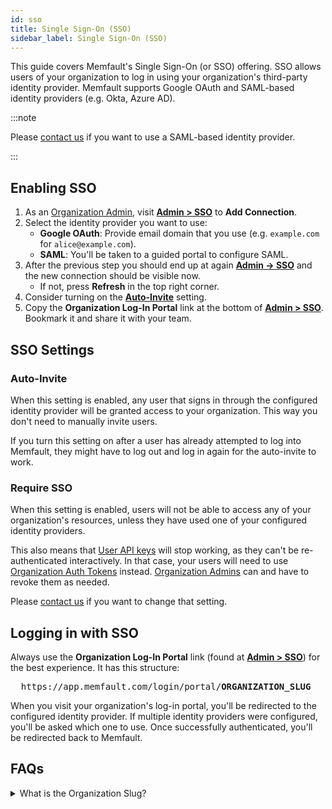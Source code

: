 ```yaml
---
id: sso
title: Single Sign-On (SSO)
sidebar_label: Single Sign-On (SSO)
---
```


This guide covers Memfault's Single Sign-On (or SSO) offering. SSO allows users
of your organization to log in using your organization's third-party identity
provider. Memfault supports Google OAuth and SAML-based identity providers (e.g.
Okta, Azure AD).

:::note

Please [contact us] if you want to use a SAML-based identity provider.

:::

## Enabling SSO

1. As an [Organization Admin][organization-admins], visit [**Admin >
   SSO**][sso-new] to **Add Connection**.
2. Select the identity provider you want to use:
   - **Google OAuth**: Provide email domain that you use (e.g. `example.com` for
     `alice@example.com`).
   - **SAML**: You'll be taken to a guided portal to configure SAML.
3. After the previous step you should end up at again [**Admin → SSO**][sso] and
   the new connection should be visible now.
   - If not, press **Refresh** in the top right corner.
4. Consider turning on the [**Auto-Invite**](#auto-invite) setting.
5. Copy the **Organization Log-In Portal** link at the bottom of [**Admin >
   SSO**][sso]. Bookmark it and share it with your team.

## SSO Settings

### Auto-Invite

When this setting is enabled, any user that signs in through the configured
identity provider will be granted access to your organization. This way you
don't need to manually invite users.

If you turn this setting on after a user has already attempted to log into
Memfault, they might have to log out and log in again for the auto-invite to
work.

### Require SSO

When this setting is enabled, users will not be able to access any of your
organization's resources, unless they have used one of your configured identity
providers.

This also means that [User API keys](/docs/ci/authentication#user-api-key) will
stop working, as they can't be re-authenticated interactively. In that case,
your users will need to use
[Organization Auth Tokens](/docs/ci/authentication#organization-auth-token)
instead. [Organization Admins][organization-admins] can and have to revoke them
as needed.

Please [contact us] if you want to change that setting.

## Logging in with SSO

Always use the **Organization Log-In Portal** link (found at [**Admin >
SSO**][sso]) for the best experience. It has this structure:

<pre>
  https://app.memfault.com/login/portal/<strong>ORGANIZATION_SLUG</strong>
</pre>

When you visit your organization's log-in portal, you'll be redirected to the
configured identity provider. If multiple identity providers were configured,
you'll be asked which one to use. Once successfully authenticated, you'll be
redirected back to Memfault.

## FAQs

<details>
  <summary><a id="organization-slug"></a>What is the Organization Slug?</summary>
  <div>

Each organization has a unique identifier named "[slug]". You'll find it in most
of your project's pages in the URL behind `organizations/` and `/projects`. In
the following URL it would be `acme`:

<pre>
  https://app.memfault.com/organizations/<strong>acme</strong>
  /projects/gadget/issues
</pre>

The login page needs this "slug" to redirect you to the correct identity
provider. We strongly recommend saving a bookmark to your **Organization Log-In
Portal** URL (which can be found on [**Admin → SSO**][sso]) so that you don't
have to remember this piece of information.

  </div>
</details>

[sso]: https://app.memfault.com/organizations/-/settings/sso
[sso-new]: https://app.memfault.com/organizations/-/settings/sso?new
[slug]: https://en.wikipedia.org/wiki/Clean_URL#Slug
[contact us]: mailto:hello@memfault.com
[organization-admins]: /docs/platform/access-control-teams-roles#admin
